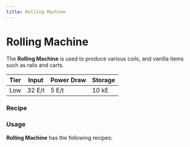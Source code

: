 ```yaml
---
title: Rolling Machine
---
```


<ItemImage file="rolling_machine" alt="Rolling Machine" size="200" />

# Rolling Machine

The **Rolling Machine** is used to produce various coils, and vanilla items such as rails and carts.

| Tier | Input     | Power Draw | Storage  |
|------|-----------|------------|----------|
| Low  | 32 E/t    | 5 E/t      | 10 kE    |

### Recipe

<CraftingTable recipe="input minecraft:piston techreborn:advanced_circuit minecraft:piston input techreborn:compressor techreborn:machine_block techreborn:compressor input minecraft:piston techreborn:advanced_circuit minecraft:piston output techreborn:rolling_machine" />

### Usage

**Rolling Machine** has the following recipes:  
<CraftingTable recipe="input techreborn:nickel_ingot techreborn:copper_ingot techreborn:nickel_ingot input techreborn:copper_ingot air techreborn:copper_ingot input techreborn:nickel_ingot techreborn:copper_ingot techreborn:nickel_ingot output techreborn:cupronickel_heating_coil,3 tool techreborn:rolling_machine" />
<CraftingTable recipe="input air techreborn:nickel_ingot air input techreborn:nickel_ingot techreborn:chrome_ingot techreborn:nickel_ingot input air techreborn:nickel_ingot air output techreborn:nichrome_heating_coil,2 tool techreborn:rolling_machine" />
<CraftingTable recipe="input techreborn:refined_iron_ingot techreborn:refined_iron_ingot techreborn:refined_iron_ingot input techreborn:chrome_ingot techreborn:aluminum_ingot techreborn:aluminum_ingot input techreborn:chrome_ingot techreborn:chrome_ingot techreborn:aluminum_ingot output techreborn:kanthal_heating_coil,3 tool techreborn:rolling_machine" />
<CraftingTable recipe="input techreborn:aluminum_ingot techreborn:aluminum_ingot techreborn:aluminum_ingot input techreborn:magnesium_dust techreborn:magnesium_dust techreborn:magnesium_dust input techreborn:aluminum_ingot techreborn:aluminum_ingot techreborn:aluminum_ingot output techreborn:magnalium_plate,3 tool techreborn:rolling_machine" />
<CraftingTable recipe="input minecraft:iron_ingot air minecraft:iron_ingot input minecraft:iron_ingot minecraft:stick minecraft:iron_ingot input minecraft:iron_ingot air minecraft:iron_ingot output minecraft:rail,24 tool techreborn:rolling_machine" />
<CraftingTable recipe="input minecraft:gold_ingot air minecraft:gold_ingot input minecraft:gold_ingot minecraft:stick minecraft:gold_ingot input minecraft:gold_ingot minecraft:redstone minecraft:gold_ingot output minecraft:golden_rail,8 tool techreborn:rolling_machine" />
<CraftingTable recipe="input minecraft:iron_ingot air minecraft:iron_ingot input minecraft:iron_ingot minecraft:stone_pressure_plate minecraft:iron_ingot input minecraft:iron_ingot minecraft:redstone minecraft:iron_ingot output minecraft:detector_rail,8 tool techreborn:rolling_machine" />
<CraftingTable recipe="input minecraft:iron_ingot minecraft:stick minecraft:iron_ingot input minecraft:iron_ingot minecraft:redstone_torch minecraft:iron_ingot input minecraft:iron_ingot minecraft:stick minecraft:iron_ingot output minecraft:activator_rail,8 tool techreborn:rolling_machine" />
<CraftingTable recipe="input minecraft:iron_ingot minecraft:iron_ingot minecraft:iron_ingot input minecraft:iron_ingot minecraft:iron_ingot minecraft:iron_ingot input air minecraft:iron_ingot air output minecraft:iron_bars,24 tool techreborn:rolling_machine" />
<CraftingTable recipe="input minecraft:iron_ingot minecraft:iron_ingot air input minecraft:iron_ingot minecraft:iron_ingot air input minecraft:iron_ingot minecraft:iron_ingot air output minecraft:iron_door,4 tool techreborn:rolling_machine" />
<CraftingTable recipe="input minecraft:iron_ingot air minecraft:iron_ingot input minecraft:iron_ingot minecraft:iron_ingot minecraft:iron_ingot input air air air output minecraft:minecart,2 tool techreborn:rolling_machine" />
<CraftingTable recipe="input minecraft:iron_ingot air minecraft:iron_ingot input minecraft:iron_ingot air minecraft:iron_ingot input air minecraft:iron_ingot air output minecraft:bucket,2 tool techreborn:rolling_machine" />
<CraftingTable recipe="input air minecraft:iron_ingot air input air minecraft:stick air input air minecraft:wood_planks air output minecraft:tripwire_hook,4 tool techreborn:rolling_machine" />
<CraftingTable recipe="input air air air input minecraft:iron_ingot minecraft:iron_ingot air input air air air output minecraft:heavy_pressure_plate,2 tool techreborn:rolling_machine" />
<CraftingTable recipe="input air air air input minecraft:gold_ingot minecraft:gold_ingot air input air air air output minecraft:light_pressure_plate,2 tool techreborn:rolling_machine" />

